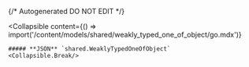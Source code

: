 {/* Autogenerated DO NOT EDIT  */}

<Collapsible
    content={() => import('/content/models/shared/weakly_typed_one_of_object/go.mdx')}
>
    ##### **JSON** `shared.WeaklyTypedOneOfObject`
    <Collapsible.Break/>
</Collapsible>

